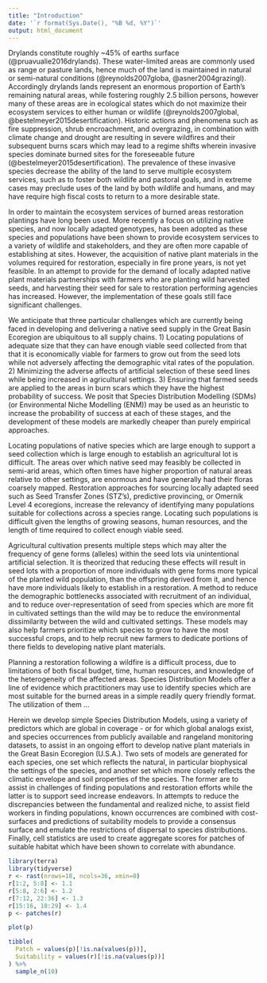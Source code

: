```yaml
---
title: "Introduction"
date: '`r format(Sys.Date(), "%B %d, %Y")`'
output: html_document
---
```


Drylands constitute roughly ~45% of earths surface (@pruavualie2016drylands). 
These water-limited areas are commonly used as range or pasture lands, hence much of the land is maintained in natural or semi-natural conditions (@reynolds2007globa, @asner2004grazingl). 
Accordingly drylands lands represent an enormous proportion of Earth's remaining natural areas, while fostering roughly 2.5 billion persons, however many of these areas are in ecological states which do not maximize their ecosystem services to either human or wildlife (@reynolds2007global, @bestelmeyer2015desertification).
Historic actions and phenomena such as fire suppression, shrub encroachment, and overgrazing, in combination with climate change and drought are resulting in severe wildfires and their subsequent burns scars which may lead to a regime shifts wherein invasive species dominate burned sites for the foreseeable future (@bestelmeyer2015desertification).
The prevalence of these invasive species decrease the ability of the land to serve multiple ecosystem services, such as to foster both wildlife and pastoral goals, and in extreme cases may preclude uses of the land by both wildlife and humans, and may have require high fiscal costs to return to a more desirable state.

In order to maintain the ecosystem services of burned areas restoration plantings have long been used. 
More recently a focus on utilizing native species, and now locally adapted genotypes, has been adopted as these species and populations have been shown to provide ecosystem services to a variety of wildlife and stakeholders, and they are often more capable of establishing at sites. 
However, the acquisition of native plant materials in the volumes required for restoration, especially in fire prone years, is not yet feasible. 
In an attempt to provide for the demand of locally adapted native plant materials partnerships with farmers who are planting wild harvested seeds, and harvesting their seed for sale to restoration performing agencies has increased. However, the implementation of these goals still face significant challenges.

We anticipate that three particular challenges which are currently being faced in developing and delivering a native seed supply in the Great Basin Ecoregion are ubiquitous to all supply chains. 
1) Locating populations of adequate size that they can have enough viable seed collected from that that it is economically viable for farmers to grow out from the seed lots while not adversely affecting the demographic vital rates of the population. 
2) Minimizing the adverse affects of artificial selection of these seed lines while being increased in agricultural settings. 
3) Ensuring that farmed seeds are applied to the areas in burn scars which they have the highest probability of success. 
We posit that Species Distribution Modelling (SDMs) (or Environmental Niche Modelling (ENM)) may be used as an heuristic to increase the probability of success at each of these stages, and the development of these models are markedly cheaper than purely empirical approaches. 

Locating populations of native species which are large enough to support a seed collection which is large enough to establish an agricultural lot is difficult. 
The areas over which native seed may feasibly be collected in semi-arid areas, which often times have higher proportion of natural areas relative to other settings, are enormous and have generally had their floras coarsely mapped. 
Restoration approaches for sourcing locally adapted seed such as Seed Transfer Zones (STZ's), predictive provincing, or Omernik Level 4 ecoregions, increase the relevancy of identifying many populations suitable for collections across a species range. 
Locating such populations is difficult given the lengths of growing seasons, human resources, and the length of time required to collect enough viable seed. 

Agricultural cultivation presents multiple steps which may alter the frequency of gene forms (alleles) within the seed lots via unintentional artificial selection.
It is theorized that reducing these effects will result in seed lots with a proportion of more individuals with gene forms more typical of the planted wild population, than the offspring derived from it, and hence have more individuals likely to establish in a restoration. 
A method to reduce the demographic bottlenecks associated with recruitment of an individual, and to reduce over-representation of seed from species which are more fit in cultivated settings than the wild may be to reduce the environmental dissimilarity between the wild and cultivated settings. 
These models may also help farmers prioritize which species to grow to have the most successful crops, and to help recruit new farmers to dedicate portions of there fields to developing native plant materials. 

Planning a restoration following a wildfire is a difficult process, due to limitations of both fiscal budget, time, human resources, and knowledge of the heterogeneity of the affected areas. 
Species Distribution Models offer a line of evidence which practitioners may use to identify species which are most suitable for the burned areas in a simple readily query friendly format. 
The utilization of them ...

Herein we develop simple Species Distribution Models, using a variety of predictors which are global in coverage - or for which global analogs exist, and species occurrences from publicly available and rangeland monitoring datasets, to assist in an ongoing effort to develop native plant materials in the Great Basin Ecoregion (U.S.A.). 
Two sets of models are generated for each species, one set which reflects the natural, in particular biophysical the settings of the species, and another set which more closely reflects the climatic envelope and soil properties of the species. 
The former are to assist in challenges of finding populations and restoration efforts while the latter is to support seed increase endeavors.
In attempts to reduce the discrepancies between the fundamental and realized niche, to assist field workers in finding populations, known occurrences are combined with cost-surfaces and predictions of suitability models to provide a consensus surface and emulate the restrictions of dispersal to species distributions. 
Finally, cell statistics are used to create aggregate scores for patches of suitable habitat which have been shown to correlate with abundance. 

```r
library(terra)
library(tidyverse)
r <- rast(nrows=18, ncols=36, xmin=0)
r[1:2, 5:8] <- 1.1
r[5:8, 2:6] <- 1.2
r[7:12, 22:36] <- 1.3
r[15:16, 18:29] <- 1.4
p <- patches(r)

plot(p)

tibble(
  Patch = values(p)[!is.na(values(p))],
  Suitability = values(r)[!is.na(values(p))]
) %>% 
  sample_n(10)
```



